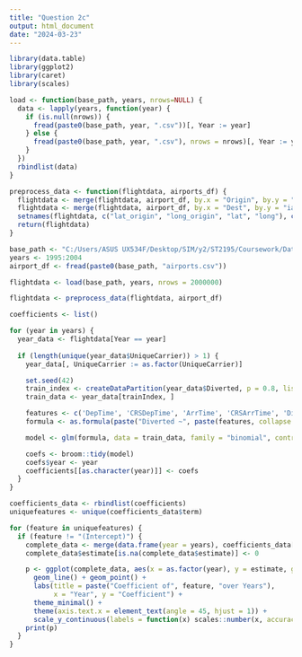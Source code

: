 ---
title: "Question 2c"
output: html_document
date: "2024-03-23"
---

```{r}
library(data.table)
library(ggplot2)
library(caret)
library(scales)
```


```{r}
load <- function(base_path, years, nrows=NULL) {
  data <- lapply(years, function(year) {
    if (is.null(nrows)) {
      fread(paste0(base_path, year, ".csv"))[, Year := year]
    } else {
      fread(paste0(base_path, year, ".csv"), nrows = nrows)[, Year := year]
    }
  })
  rbindlist(data)
}

```


```{r}
preprocess_data <- function(flightdata, airports_df) {
  flightdata <- merge(flightdata, airport_df, by.x = "Origin", by.y = "iata", all.x = TRUE, suffixes = c("", "_origin"))
  flightdata <- merge(flightdata, airport_df, by.x = "Dest", by.y = "iata", all.x = TRUE, suffixes = c("_origin", ""))
  setnames(flightdata, c("lat_origin", "long_origin", "lat", "long"), c("lat_origin", "long_origin", "lat_dest", "long_dest"))
  return(flightdata)
}
```


```{r}
base_path <- "C:/Users/ASUS UX534F/Desktop/SIM/y2/ST2195/Coursework/Datasets/"
years <- 1995:2004
airport_df <- fread(paste0(base_path, "airports.csv"))

flightdata <- load(base_path, years, nrows = 2000000)

flightdata <- preprocess_data(flightdata, airport_df)

```


```{r}
coefficients <- list()

for (year in years) {
  year_data <- flightdata[Year == year]
  
  if (length(unique(year_data$UniqueCarrier)) > 1) {
    year_data[, UniqueCarrier := as.factor(UniqueCarrier)]

    set.seed(42)
    train_index <- createDataPartition(year_data$Diverted, p = 0.8, list = FALSE)
    train_data <- year_data[trainIndex, ]

    features <- c('DepTime', 'CRSDepTime', 'ArrTime', 'CRSArrTime', 'Distance', 'lat_origin', 'long_origin', 'lat_dest', 'long_dest', 'UniqueCarrier', 'Year')
    formula <- as.formula(paste("Diverted ~", paste(features, collapse = " + ")))

    model <- glm(formula, data = train_data, family = "binomial", control = list(maxit = 100))

    coefs <- broom::tidy(model)
    coefs$year <- year
    coefficients[[as.character(year)]] <- coefs
  }
}
```


```{r}
coefficients_data <- rbindlist(coefficients)
uniquefeatures <- unique(coefficients_data$term)
```

```{r}
for (feature in uniquefeatures) {
  if (feature != "(Intercept)") { 
    complete_data <- merge(data.frame(year = years), coefficients_data[term == feature, ], by = "year", all.x = TRUE)
    complete_data$estimate[is.na(complete_data$estimate)] <- 0

    p <- ggplot(complete_data, aes(x = as.factor(year), y = estimate, group = 1)) +
      geom_line() + geom_point() +
      labs(title = paste("Coefficient of", feature, "over Years"),
           x = "Year", y = "Coefficient") +
      theme_minimal() +
      theme(axis.text.x = element_text(angle = 45, hjust = 1)) +
      scale_y_continuous(labels = function(x) scales::number(x, accuracy = 1e-12))
    print(p)
  }
}

```






